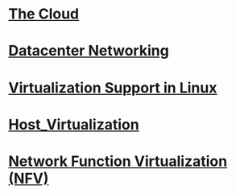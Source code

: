 = [[The Cloud]] =
= [[Datacenter Networking]] =
= [[Virtualization Support in Linux]] =
= [[Host_Virtualization]] =
= [[Network Function Virtualization (NFV)]]=

